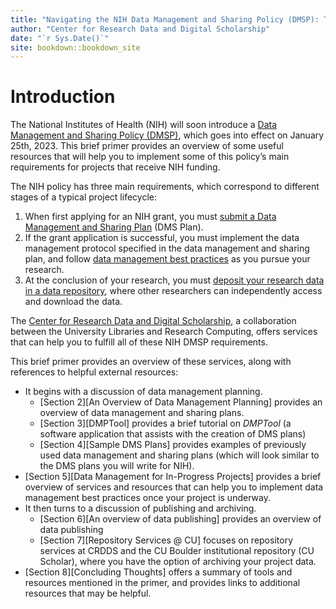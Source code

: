```yaml
--- 
title: "Navigating the NIH Data Management and Sharing Policy (DMSP): Tools for CU Researchers"
author: "Center for Research Data and Digital Scholarship"
date: "`r Sys.Date()`"
site: bookdown::bookdown_site
---
```


# Introduction

The National Institutes of Health (NIH) will soon introduce a [Data Management and Sharing Policy (DMSP)](https://sharing.nih.gov/data-management-and-sharing-policy), which goes into effect on January 25th, 2023. This brief primer provides an overview of some useful resources that will help you to implement some of this policy's main requirements for projects that receive NIH funding.  

The NIH policy has three main requirements, which correspond to different stages of a typical project lifecycle:

1. When first applying for an NIH grant, you must [submit a Data Management and Sharing Plan](https://sharing.nih.gov/data-management-and-sharing-policy/planning-and-budgeting-for-data-management-and-sharing) (DMS Plan). 
2. If the grant application is successful, you must implement the data management protocol specified in the data management and sharing plan, and follow [data management best practices](https://sharing.nih.gov/data-management-and-sharing-policy/data-management) as you pursue your research.
3. At the conclusion of your research, you must [deposit your research data in a data repository](https://sharing.nih.gov/data-management-and-sharing-policy/sharing-scientific-data), where other researchers can independently access and download the data. 

The [Center for Research Data and Digital Scholarship](https://www.colorado.edu/crdds/), a collaboration between the University Libraries and Research Computing, offers services that can help you to fulfill all of these NIH DMSP requirements. 

This brief primer provides an overview of these services, along with references to helpful external resources:

* It begins with a discussion of data management planning. 
  * [Section 2][An Overview of Data Management Planning] provides an overview of data management and sharing plans.
  * [Section 3][DMPTool] provides a brief tutorial on *DMPTool* (a software application that assists with the creation of DMS plans)
  * [Section 4][Sample DMS Plans] provides examples of previously used data management and sharing plans (which will look similar to the DMS plans you will write for NIH). 
* [Section 5][Data Management for In-Progress Projects] provides a brief overview of services and resources that can help you to implement data management best practices once your project is underway. 
* It then turns to a discussion of publishing and archiving. 
  * [Section 6][An overview of data publishing] provides an overview of data publishing
  * [Section 7][Repository Services @ CU] focuses on repository services at CRDDS and the CU Boulder institutional repository (CU Scholar), where you have the option of archiving your project data. 
* [Section 8][Concluding Thoughts] offers a summary of tools and resources mentioned in the primer, and provides links to additional resources that may be helpful. 


